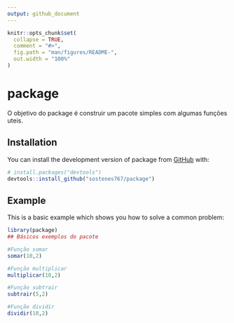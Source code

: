 ```yaml
---
output: github_document
---
```


<!-- README.md is generated from README.Rmd. Please edit that file -->

```r
knitr::opts_chunk$set(
  collapse = TRUE,
  comment = "#>",
  fig.path = "man/figures/README-",
  out.width = "100%"
)
```

# package

<!-- badges: start -->
<!-- badges: end -->

O objetivo do package é construir um pacote simples com algumas funções uteis.

## Installation

You can install the development version of package from [GitHub](https://github.com/) with:

``` r
# install.packages("devtools")
devtools::install_github("sostenes767/package")
```

## Example

This is a basic example which shows you how to solve a common problem:

```r
library(package)
## Básicos exemplos do pacote

#Função somar
somar(10,2)

#Função multiplicar
multiplicar(10,2)

#Função subtrair
subtrair(5,2)

#Função dividir
dividir(10,2)



```

